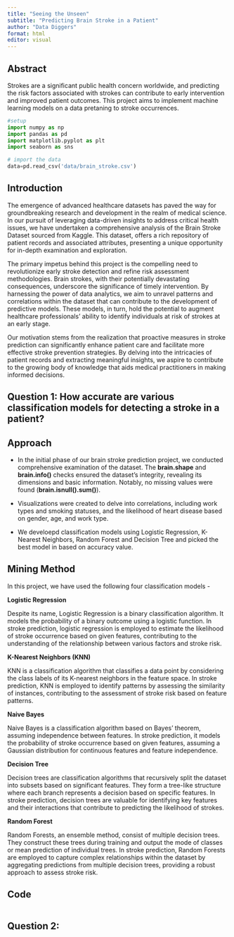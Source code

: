```yaml
---
title: "Seeing the Unseen"
subtitle: "Predicting Brain Stroke in a Patient"
author: "Data Diggers"
format: html
editor: visual
---
```


## Abstract

Strokes are a significant public health concern worldwide, and predicting the risk factors associated with strokes can contribute to early intervention and improved patient outcomes. This project aims to implement machine learning models on a data pretaning to stroke occurrences.

```python

#setup
import numpy as np 
import pandas as pd
import matplotlib.pyplot as plt
import seaborn as sns

# import the data
data=pd.read_csv('data/brain_stroke.csv')
```

## Introduction

The emergence of advanced healthcare datasets has paved the way for groundbreaking research and development in the realm of medical science. In our pursuit of leveraging data-driven insights to address critical health issues, we have undertaken a comprehensive analysis of the Brain Stroke Dataset sourced from Kaggle. This dataset, offers a rich repository of patient records and associated attributes, presenting a unique opportunity for in-depth examination and exploration.

The primary impetus behind this project is the compelling need to revolutionize early stroke detection and refine risk assessment methodologies. Brain strokes, with their potentially devastating consequences, underscore the significance of timely intervention. By harnessing the power of data analytics, we aim to unravel patterns and correlations within the dataset that can contribute to the development of predictive models. These models, in turn, hold the potential to augment healthcare professionals' ability to identify individuals at risk of strokes at an early stage.

Our motivation stems from the realization that proactive measures in stroke prediction can significantly enhance patient care and facilitate more effective stroke prevention strategies. By delving into the intricacies of patient records and extracting meaningful insights, we aspire to contribute to the growing body of knowledge that aids medical practitioners in making informed decisions.

## Question 1: How accurate are various classification models for detecting a stroke in a patient?

## Approach

-   In the initial phase of our brain stroke prediction project, we conducted comprehensive examination of the dataset. The **brain.shape** and **brain.info()** checks ensured the dataset's integrity, revealing its dimensions and basic information. Notably, no missing values were found (**brain.isnull().sum()**). 

-   Visualizations were created to delve into correlations, including work types and smoking statuses, and the likelihood of heart disease based on gender, age, and work type.

-   We develoepd classification models using Logistic Regression, K-Nearest Neighbors, Random Forest and Decision Tree and picked the best model in based on accuracy value.

## Mining Method

In this project, we have used the following four classification models -

**Logistic Regression**

Despite its name, Logistic Regression is a binary classification algorithm. It models the probability of a binary outcome using a logistic function. In stroke prediction, logistic regression is employed to estimate the likelihood of stroke occurrence based on given features, contributing to the understanding of the relationship between various factors and stroke risk.

**K-Nearest Neighbors (KNN)**

KNN is a classification algorithm that classifies a data point by considering the class labels of its K-nearest neighbors in the feature space. In stroke prediction, KNN is employed to identify patterns by assessing the similarity of instances, contributing to the assessment of stroke risk based on feature patterns.

**Naive Bayes**

Naive Bayes is a classification algorithm based on Bayes' theorem, assuming independence between features. In stroke prediction, it models the probability of stroke occurrence based on given features, assuming a Gaussian distribution for continuous features and feature independence.

**Decision Tree**

Decision trees are classification algorithms that recursively split the dataset into subsets based on significant features. They form a tree-like structure where each branch represents a decision based on specific features. In stroke prediction, decision trees are valuable for identifying key features and their interactions that contribute to predicting the likelihood of strokes.

**Random Forest**

Random Forests, an ensemble method, consist of multiple decision trees. They construct these trees during training and output the mode of classes or mean prediction of individual trees. In stroke prediction, Random Forests are employed to capture complex relationships within the dataset by aggregating predictions from multiple decision trees, providing a robust approach to assess stroke risk.

## Code

```python

```

## Question 2: 

\
